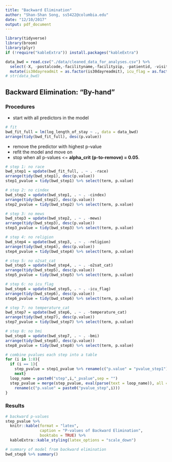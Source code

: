 ```yaml
---
title: "Backward Elimination"
author: "Shan-Shan Song, ss5422@columbia.edu"
date: "12/10/2017"
output: pdf_document
---
```


```r
library(tidyverse)
library(broom)
library(plyr)
if (!require("kableExtra")) install.packages("kableExtra")

data_bwd = read.csv("./data/cleaned_data_for_analyses.csv") %>% 
  select(-X, -postalcode,-facilityname,-facilityzip, -patientid, -visitid, -date) %>% 
  mutate(is30dayreadmit = as.factor(is30dayreadmit), icu_flag = as.factor(icu_flag))
# str(data_bwd)
```

## Backward Elimination: "By-hand" 

### Procedures

- start with all predictors in the model

```r
# fit
bwd_fit_full = lm(log_length_of_stay ~ ., data = data_bwd)
arrange(tidy(bwd_fit_full), desc(p.value))
```

- remove the predictor with highest p-value
- refit the model and move on
- stop when all p-values <= **alpha_crit (p-to-remove) = 0.05**.

```r
# step 1: no race
bwd_step1 = update(bwd_fit_full, . ~ . -race)
arrange(tidy(bwd_step1), desc(p.value))
step1_pvalue = tidy(bwd_step1) %>% select(term, p.value)

# step 2: no cindex
bwd_step2 = update(bwd_step1, . ~ . -cindex)
arrange(tidy(bwd_step2), desc(p.value))
step2_pvalue = tidy(bwd_step2) %>% select(term, p.value)

# step 3: no mews
bwd_step3 = update(bwd_step2, . ~ . -mews)
arrange(tidy(bwd_step3), desc(p.value))
step3_pvalue = tidy(bwd_step3) %>% select(term, p.value)

# step 4: no religion
bwd_step4 = update(bwd_step3, . ~ . -religion)
arrange(tidy(bwd_step4), desc(p.value))
step4_pvalue = tidy(bwd_step4) %>% select(term, p.value)

# step 5: no o2sat_cat
bwd_step5 = update(bwd_step4, . ~ . -o2sat_cat)
arrange(tidy(bwd_step5), desc(p.value))
step5_pvalue = tidy(bwd_step5) %>% select(term, p.value)

# step 6: no icu_flag
bwd_step6 = update(bwd_step5, . ~ . -icu_flag)
arrange(tidy(bwd_step6), desc(p.value))
step6_pvalue = tidy(bwd_step6) %>% select(term, p.value)

# step 7: no temperature_cat
bwd_step7 = update(bwd_step6, . ~ . -temperature_cat)
arrange(tidy(bwd_step7), desc(p.value))
step7_pvalue = tidy(bwd_step7) %>% select(term, p.value)

# step 8: no bmi
bwd_step8 = update(bwd_step7, . ~ . -bmi)
arrange(tidy(bwd_step8), desc(p.value))
step8_pvalue = tidy(bwd_step8) %>% select(term, p.value)

# combine pvalues each step into a table
for (i in 1:8){
  if (i == 1){
    step_pvalue = step1_pvalue %>% rename(c("p.value" = "pvalue_step1"))
    next}
  loop_name = paste0("step",i,"_pvalue",sep = "")
  step_pvalue = merge(step_pvalue, eval(parse(text = loop_name)), all = TRUE, by = "term") %>% 
    rename(c("p.value" = paste0("pvalue_step",i)))
}
```

### Results

```r
# backward p-values
step_pvalue %>% 
  knitr::kable(format = "latex", 
               caption = "P-values of Backward Elimination",
               booktabs = TRUE) %>% 
  kableExtra::kable_styling(latex_options = "scale_down")

# summary of model from backward elimination
bwd_step8 %>% summary() 
```
